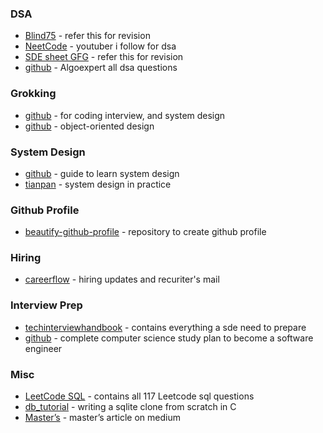 
### DSA
- [Blind75](https://www.teamblind.com/post/New-Year-Gift---Curated-List-of-Top-100-LeetCode-Questions-to-Save-Your-Time-OaM1orEU) - refer this for revision
- [NeetCode](https://neetcode.io/) - youtuber i follow for dsa
- [SDE sheet GFG](https://www.geeksforgeeks.org/sde-sheet-a-complete-guide-for-sde-preparation/) - refer this for revision
- [github](https://github.com/lee-hen/Algoexpert) - Algoexpert all dsa questions

### Grokking
- [github](https://github.com/judylime/grokking) - for coding interview, and system design
- [github](https://github.com/tssovi/grokking-the-object-oriented-design-interview) - object-oriented design

### System Design
- [github](https://github.com/shashank88/system_design) - guide to learn system design
- [tianpan](https://tianpan.co/notes/2016-02-13-crack-the-system-design-interview) - system design in practice

### Github Profile
- [beautify-github-profile](https://github.com/rzashakeri/beautify-github-profile) - repository to create github profile

### Hiring 
- [careerflow](https://www.careerflow.ai/still-hiring) - hiring updates and recuriter's mail

### Interview Prep
- [techinterviewhandbook](https://www.techinterviewhandbook.org/) - contains everything a sde need to prepare
- [github](https://github.com/jwasham/coding-interview-university) - complete computer science study plan to become a software engineer

### Misc
- [LeetCode SQL](https://github.com/mrinal1704/SQL-Leetcode-Challenge) - contains all 117 Leetcode sql questions
- [db_tutorial](https://cstack.github.io/db_tutorial/) - writing a sqlite clone from scratch in C
- [Master’s](https://medium.com/@abhijeet4444krish/my-masters-application-story-fe4616964d7c) - master’s article on medium